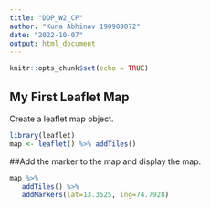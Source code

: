 ---
title: "DDP_W2_CP"
author: "Kuna Abhinav 190909072"
date: "2022-10-07"
output: html_document
---

```{r setup, include=FALSE}
knitr::opts_chunk$set(echo = TRUE)
```

## My First Leaflet Map
Create a leaflet map object.
```{r cars}
library(leaflet)
map <- leaflet() %>% addTiles()
```

##Add the marker to the map and display the map.
```{r}
map %>%
   addTiles() %>%
   addMarkers(lat=13.3525, lng=74.7928)
```
